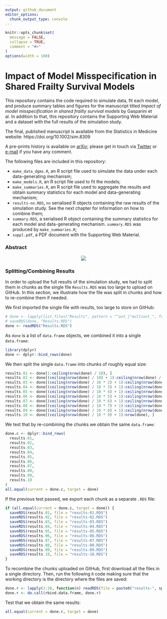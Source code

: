 ```yaml
---
output: github_document
editor_options:
  chunk_output_type: console
---
```


<!-- README.md is generated from README.Rmd. Please edit that file -->

```r
knitr::opts_chunk$set(
  message = FALSE,
  collapse = TRUE,
  comment = "#>"
)
options(width = 100)
```

# Impact of Model Misspecification in Shared Frailty Survival Models

This repository contains the code required to simulate data, fit each model, and produce summary tables and figures for the manuscript titled _Impact of model misspecification in shared frailty survival models_ by Gasparini et al. In addition to that, this repository contains the Supporting Web Material and a dataset with the full results of the simulation study.

The final, published manuscript is available from the Statistics in Medicine website: https://doi.org/10.1002/sim.8309

A pre-prints history is available on [arXiv](https://arxiv.org/abs/1810.08140); please get in touch via [Twitter](https://twitter.com/ellessenne) or [e-mail](mailto:ag475@leicester.ac.uk?subject=Preprint: Impact of Model Misspecification in Shared Frailty Survival Models) if you have any comment.

The following files are included in this repository:

* `make_data_dgms.R`, an R script file used to simulate the data under each data-generating mechanism;
* `make_models.R`, an R script file used to fit the models;
* `make_summaries.R`, an R script file used to aggregate the results and obtain summary statistics for each model and data-generating mechanism;
* `results-nn.RDS`, `nn` serialised R objects containing the raw results of the simulation study. See the next chapter for information on how to combine them;
* `summary.RDS`, a serialised R object containing the summary statistics for each model and data-generating mechanism. `summary.RDS` was produced by `make_summaries.R`;
* `suppl.pdf`, a PDF document with the Supporting Web Material.

### Abstract

<p align = "center">
  <img src = "./abstract.png">
</p>

### Splitting/Combining Results

In order to upload the full results of the simulation study, we had to split them in chunks as the single file `Results.RDS` was too large to upload on GitHub. In this section, we illustrate how the file was split in chunks and how to re-combine them if needed.

We first imported the single file with results, too large to store on GitHub:

```r
# done <- lapply(list.files("Results", pattern = "^out_|^multiout_", full.names = TRUE), readRDS)
# saveRDS(done, "Results.RDS")
done <- readRDS("Results.RDS")
```

As `done` is a list of `data.frame` objects, we combined it into a single `data.frame`:

```r
library(dplyr)
done <- dplyr::bind_rows(done)
```

We then split the single `data.frame` into chunks of roughly equal size:

```r
results.01 <- done[1:ceiling(nrow(done) / 10), ]
results.02 <- done[(ceiling(nrow(done) / 10) + 1):ceiling(nrow(done) / 10 * 2), ]
results.03 <- done[(ceiling(nrow(done) / 10 * 2) + 1):ceiling(nrow(done) / 10 * 3), ]
results.04 <- done[(ceiling(nrow(done) / 10 * 3) + 1):ceiling(nrow(done) / 10 * 4), ]
results.05 <- done[(ceiling(nrow(done) / 10 * 4) + 1):ceiling(nrow(done) / 10 * 5), ]
results.06 <- done[(ceiling(nrow(done) / 10 * 5) + 1):ceiling(nrow(done) / 10 * 6), ]
results.07 <- done[(ceiling(nrow(done) / 10 * 6) + 1):ceiling(nrow(done) / 10 * 7), ]
results.08 <- done[(ceiling(nrow(done) / 10 * 7) + 1):ceiling(nrow(done) / 10 * 8), ]
results.09 <- done[(ceiling(nrow(done) / 10 * 8) + 1):ceiling(nrow(done) / 10 * 9), ]
results.10 <- done[(ceiling(nrow(done) / 10 * 9) + 1):nrow(done), ]
```

We test that by re-combining the chunks we obtain the same `data.frame`:

```r
done.c <- dplyr::bind_rows(
  results.01,
  results.02,
  results.03,
  results.04,
  results.05,
  results.06,
  results.07,
  results.08,
  results.09,
  results.10
)
all.equal(current = done.c, target = done)
```

If the previous test passed, we export each chunk as a separate `.RDS` file:

```r
if (all.equal(current = done.c, target = done)) {
  saveRDS(results.01, file = "results-01.RDS")
  saveRDS(results.02, file = "results-02.RDS")
  saveRDS(results.03, file = "results-03.RDS")
  saveRDS(results.04, file = "results-04.RDS")
  saveRDS(results.05, file = "results-05.RDS")
  saveRDS(results.06, file = "results-06.RDS")
  saveRDS(results.07, file = "results-07.RDS")
  saveRDS(results.08, file = "results-08.RDS")
  saveRDS(results.09, file = "results-09.RDS")
  saveRDS(results.10, file = "results-10.RDS")
}
```

To recombine the chunks uploaded on GitHub, first download all the files in a single directory. Then, run the following `R` code making sure that the working directory is the directory where the files are saved:

```r
done.r <- lapply(1:10, function(n) readRDS(file = paste0("results-", sprintf("%02d", n), ".RDS")))
done.r <- do.call(rbind.data.frame, done.r)
```

Test that we obtain the same results:

```r
all.equal(current = done.r, target = done)
```
